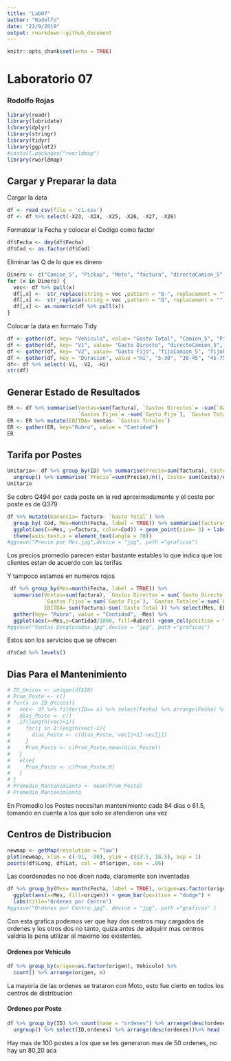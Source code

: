 ```yaml
---
title: "Lab07"
author: "Rodolfo"
date: "22/9/2019"
output: rmarkdown::github_document
---
```


```r
knitr::opts_chunk$set(echo = TRUE)
```
# Laboratorio 07
### Rodolfo Rojas
```r
library(readr)
library(lubridate)
library(dplyr)
library(stringr)
library(tidyr)
library(ggplot2)
#install.packages("rworldmap")
library(rworldmap)
```
## Cargar y Preparar la data
Cargar la data
```r
df <- read_csv(file = 'c1.csv') 
df <- df %>% select(-X23, -X24, -X25, -X26, -X27, -X28)
```

Formatear la Fecha y colocar el Codigo como factor
```r
df$Fecha <- dmy(df$Fecha)
df$Cod <- as.factor(df$Cod)
```

Eliminar las Q de lo que es dinero
```r
Dinero <- c("Camion_5", "Pickup", "Moto", "factura", "directoCamion_5", "directoPickup", "directoMoto", "fijoCamion_5", "fijoPickup", "fijoMoto")
for (x in Dinero) {
  vec<- df %>% pull(x)
  df[,x] <-  str_replace(string = vec ,pattern = "Q-", replacement = "")
  df[,x] <-  str_replace(string = vec ,pattern = "Q", replacement = "")
  df[,x] <- as.numeric(df %>% pull(x))
}
```

 Colocar la data en formato Tidy
```r
df <- gather(df, key= "Vehiculo", value= "Gasto Total", "Camion_5", "Pickup", "Moto", na.rm = TRUE, factor_key = TRUE)
df <- gather(df, key= "V1", value= "Gasto Directo", "directoCamion_5", "directoPickup", "directoMoto", na.rm = TRUE)
df <- gather(df, key= "V2", value= "Gasto Fijo", "fijoCamion_5", "fijoPickup", "fijoMoto", na.rm = TRUE)
df <- gather(df, key = "Duracion", value ="Hi", "5-30", "30-45", "45-75", "75-120", "120+" , na.rm = TRUE, factor_key = TRUE)
df<- df %>% select(-V1, -V2, -Hi)
str(df)
```

## Generar Estado de Resultados
```r
ER <- df %>% summarise(Ventas=sum(factura), `Gastos Directos`= -sum(`Gasto Directo`),
                       `Gastos Fijos`= -sum(`Gasto Fijo`), `Gastos Totales`= -sum(`Gasto Total`))
ER <- ER %>% mutate(EBITDA= Ventas- `Gastos Totales`)
ER <- gather(ER, key="Rubro", value = "Cantidad")
ER
```

## Tarifa por Postes
```r
Unitario<- df %>% group_by(ID) %>% summarise(Precio=sum(factura), Costo= sum(`Gasto Total`)) %>% 
  ungroup() %>% summarise(`Precio`=sum(Precio)/n(), Costo= sum(Costo)/n()) 
Unitario
```
Se cobro Q494 por cada poste en la red aproximadamente y el costo por poste es de Q379

```r
df %>% mutate(Ganancia= factura- `Gasto Total`) %>% 
  group_by( Cod, Mes=month(Fecha, label = TRUE)) %>% summarise(factura=sum(factura)/n())%>% 
  ggplot(aes(x=Mes, y=factura, color=Cod)) + geom_point(size= 3) + labs(title="Precio por Mes") + 
  theme(axis.text.x = element_text(angle = 70))
#ggsave("Precio por Mes.jpg",device = "jpg", path ="graficas")
```
Los precios promedio parecen estar bastante estables lo que indica que los clientes estan de acuerdo con las terifas

Y tampoco estamos en numeros rojos
```r
 df %>% group_by(Mes=month(Fecha, label = TRUE)) %>% 
  summarise(Ventas=sum(factura), `Gastos Directos`= sum(`Gasto Directo`),
            `Gastos Fijos`= sum(`Gasto Fijo`), `Gastos Totales`= sum(`Gasto Total`),
            EBITDA= sum(factura)-sum(`Gasto Total`)) %>% select(Mes, EBITDA, `Gastos Fijos`, `Gastos Directos`) %>% 
  gather(key= "Rubro", value = "Cantidad", -Mes) %>%  
  ggplot(aes(x=Mes,y=Cantidad/1000, fill=Rubro)) +geom_col(position = "stack")+ labs(title="Ventas Desglosadas")
#ggsave("Ventas Desglosadas.jpg",device = "jpg", path ="graficas")
```
Estos son los servicios que se ofrecen
```r
df$Cod %>% levels()
```

## Dias Para el Mantenimiento
```r
# ID_Unicos <- unique(df$ID)
# Prom_Poste <- c()
# for(x in ID_Unicos){
#   vec<- df %>% filter(ID== x) %>% select(Fecha) %>% arrange(Fecha) %>% pull(Fecha)
#   dias_Poste <- c()
#   if(length(vec)>1){
#     for(j in 1:length(vec)-1){
#       dias_Poste <- c(dias_Poste, vec[j+1]-vec[j]) 
#     }
#     Prom_Poste <- c(Prom_Poste,mean(dias_Poste))
#   }
#   else{
#     Prom_Poste <- c(Prom_Poste,0)
#   }
# }
# Promedio_Mantenimiento <- mean(Prom_Poste)
# Promedio_Mantenimiento
```
En Promedio los Postes necesitan mantenimiento cada 84 dias o 61.5, tomando en cuenta a los que solo se atendieron una vez

## Centros de Distribucion
```r
newmap <- getMap(resolution = "low")
plot(newmap, xlim = c(-91, -90), ylim = c(13.5, 18.5), asp = 1)
points(df$Long, df$Lat, col = df$origen, cex = .06)
```
Las coordenadas no nos dicen nada, claramente son inventadas

```r
df %>% group_by(Mes= month(Fecha, label = TRUE), origen=as.factor(origen)) %>% 
  ggplot(aes(x=Mes, fill=origen)) + geom_bar(position = "dodge") + 
  labs(title="Ordenes por Centro")
#ggsave("Ordenes por Centro.jpg", device = "jpg", path ="graficas" )
```
Con esta grafica podemos ver que hay dos centros muy cargados de ordenes y los otros dos no tanto, quiza antes de adquirir mas centros valdria la pena utilizar al maximo los existentes.

#### Ordenes por Vehiculo
```r
df %>% group_by(origen=as.factor(origen), Vehiculo) %>% 
  count() %>% arrange(origen, n)
```
La mayoria de las ordenes se trataron con Moto, esto fue cierto en todos los centros de distribucion

#### Ordenes por Poste
```r
df %>% group_by(ID) %>% count(name = "ordenes") %>% arrange(desc(ordenes)) %>% 
  ungroup() %>% select(ID,ordenes) %>% arrange(desc(ordenes))%>% head (15)
```
Hay mas de 100 postes a los que se les generaron mas de 50 ordenes, no hay un 80,20 aca


```r

```

```r

```

```r

```

```r

```

```r

```

```r

```

```r

```

```r

```

```r

```

